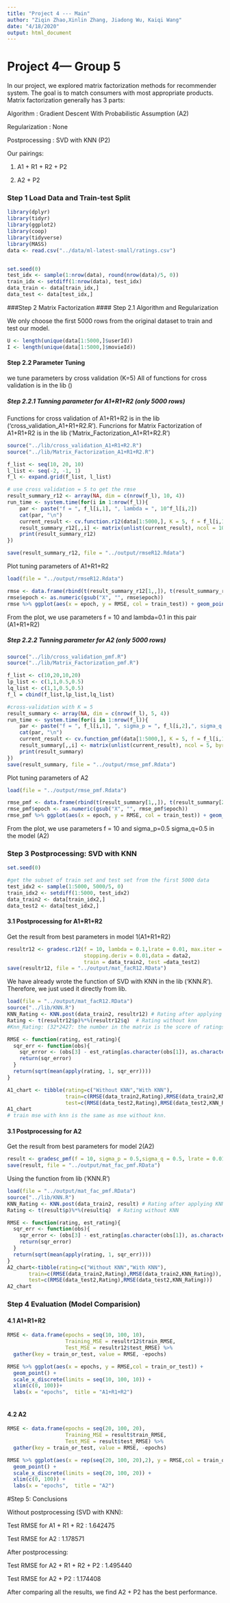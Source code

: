 ```yaml
---
title: "Project 4 --- Main"
author: "Ziqin Zhao,Xinlin Zhang, Jiadong Wu, Kaiqi Wang"
date: "4/18/2020"
output: html_document
---
```

# Project 4--- Group 5
In our project,  we explored matrix factorization methods for recommender system. The goal is to match consumers with most appropriate products. Matrix factorization generally has 3 parts:

Algorithm : Gradient Descent With Probabilistic Assumption (A2)

Regularization : None

Postprocessing : SVD with KNN (P2)

Our pairings:
 
1. A1 + R1 + R2 + P2

2. A2 + P2

### Step 1 Load Data and Train-test Split

```r
library(dplyr)
library(tidyr)
library(ggplot2)
library(coop)
library(tidyverse)
library(MASS)
data <- read.csv("../data/ml-latest-small/ratings.csv")


set.seed(0)
test_idx <- sample(1:nrow(data), round(nrow(data)/5, 0))
train_idx <- setdiff(1:nrow(data), test_idx)
data_train <- data[train_idx,]
data_test <- data[test_idx,]

```

###Step 2 Matrix Factorization
#### Step 2.1 Algorithm and Regularization

We only choose the first 5000 rows from the original dataset to train and test our model.

```r
U <- length(unique(data[1:5000,]$userId))
I <- length(unique(data[1:5000,]$movieId))
```

#### Step 2.2 Parameter Tuning
we tune parameters by cross validation (K=5)
All of functions for cross validation is in the lib ()

##### Step 2.2.1 Tunning parameter for A1+R1+R2 (only 5000 rows)
Functions for cross validation of A1+R1+R2 is in the lib ('cross_validation_A1+R1+R2.R').
Funcrions for Matrix Factorization of A1+R1+R2 is in the lib ('Matrix_Factorization_A1+R1+R2.R')

```r
source("../lib/cross_validation_A1+R1+R2.R")  
source("../lib/Matrix_Factorization_A1+R1+R2.R")

f_list <- seq(10, 20, 10)
l_list <- seq(-2, -1, 1)
f_l <- expand.grid(f_list, l_list)
```

```r
# use cross validation = 5 to get the rmse
result_summary_r12 <- array(NA, dim = c(nrow(f_l), 10, 4)) 
run_time <- system.time(for(i in 1:nrow(f_l)){
    par <- paste("f = ", f_l[i,1], ", lambda = ", 10^f_l[i,2])
    cat(par, "\n")
    current_result <- cv.function.r12(data[1:5000,], K = 5, f = f_l[i,1], lambda = 10^f_l[i,2])
    result_summary_r12[,,i] <- matrix(unlist(current_result), ncol = 10, byrow = T) 
    print(result_summary_r12)
})

save(result_summary_r12, file = "../output/rmseR12.Rdata")
```

Plot tuning parameters of A1+R1+R2
```r
load(file = "../output/rmseR12.Rdata") 

rmse <- data.frame(rbind(t(result_summary_r12[1,,]), t(result_summary_r12[2,,])), train_test = rep(c("Train", "Test"), each = 4), par = rep(paste("f = ", f_l[,1], ", lambda = ", 10^f_l[,2]), times = 2)) %>% gather("epoch", "RMSE", -train_test, -par)
rmse$epoch <- as.numeric(gsub("X", "", rmse$epoch))
rmse %>% ggplot(aes(x = epoch, y = RMSE, col = train_test)) + geom_point() + facet_grid(~par)
```
From the plot, we use parameters f = 10 and lambda=0.1 in this pair (A1+R1+R2)

##### Step 2.2.2 Tunning parameter for A2 (only 5000 rows)

```r
source("../lib/cross_validation_pmf.R")  
source("../lib/Matrix_Factorization_pmf.R")

f_list <- c(10,20,10,20)
lp_list <- c(1,1,0.5,0.5)
lq_list <- c(1,1,0.5,0.5) 
f_l = cbind(f_list,lp_list,lq_list)
```

```r
#cross-validation with K = 5
result_summary <- array(NA, dim = c(nrow(f_l), 5, 4)) 
run_time <- system.time(for(i in 1:nrow(f_l)){
    par <- paste("f = ", f_l[i,1], ", sigma_p = ", f_l[i,2],", sigma_q = ", f_l[i,3])
    cat(par, "\n")
    current_result <- cv.function_pmf(data[1:5000,], K = 5, f = f_l[i,1],sigma_p=f_l[i,2],sigma_q= f_l[i,3],sigma = 0.1)
    result_summary[,,i] <- matrix(unlist(current_result), ncol = 5, byrow = T) 
    print(result_summary)
})
save(result_summary, file = "../output/rmse_pmf.Rdata")
```

Plot tuning parameters of A2
```r
load(file = "../output/rmse_pmf.Rdata") 

rmse_pmf <- data.frame(rbind(t(result_summary[1,,]), t(result_summary[2,,])), train_test = rep(c("Train", "Test"), each = 4), par = rep(paste("f = ", f_l[,1], ", sigma_p = ", f_l[,2], ", sigma_q = ", f_l[,3]), times = 2)) %>% gather("epoch", "RMSE", -train_test, -par)
rmse_pmf$epoch <- as.numeric(gsub("X", "", rmse_pmf$epoch))
rmse_pmf %>% ggplot(aes(x = epoch, y = RMSE, col = train_test)) + geom_point() + facet_grid(~par)
```
From the plot, we use parameters f = 10 and sigma_p=0.5 sigma_q=0.5 in the model (A2)

### Step 3 Postprocessing: SVD with KNN 

```r
set.seed(0)

#get the subset of train set and test set from the first 5000 data
test_idx2 <- sample(1:5000, 5000/5, 0)
train_idx2 <- setdiff(1:5000, test_idx2)
data_train2 <- data[train_idx2,]
data_test2 <- data[test_idx2,]
```

#### 3.1 Postprocessing for A1+R1+R2
Get the result from best parameters in model 1(A1+R1+R2)

```r
resultr12 <- gradesc.r12(f = 10, lambda = 0.1,lrate = 0.01, max.iter = 100,
                         stopping.deriv = 0.01,data = data2, 
                         train = data_train2, test =data_test2)
save(resultr12, file = "../output/mat_facR12.RData")
```

We have already wrote the function of SVD with KNN in the lib ('KNN.R'). Therefore, we just used it directly from lib.
```r
load(file = "../output/mat_facR12.RData")
source("../lib/KNN.R")
KNN_Rating <- KNN.post(data_train2, resultr12) # Rating after applying KNN
Rating <- t(resultr12$p)%*%(resultr12$q)  # Rating without knn 
#Knn_Rating: (32*2427: the number in the matrix is the score of ratings) 
```

```r
RMSE <- function(rating, est_rating){
  sqr_err <- function(obs){
    sqr_error <- (obs[3] - est_rating[as.character(obs[1]), as.character(obs[2])])^2
    return(sqr_error)
  }
  return(sqrt(mean(apply(rating, 1, sqr_err))))  
}

A1_chart <- tibble(rating=c("Without KNN","With KNN"),
                   train=c(RMSE(data_train2,Rating),RMSE(data_train2,KNN_Rating)),   
                   test=c(RMSE(data_test2,Rating),RMSE(data_test2,KNN_Rating)))
A1_chart
# train mse with knn is the same as mse without knn. 
```

#### 3.1 Postprocessing for A2
Get the result from best parameters for model 2(A2)

```r
result <- gradesc_pmf(f = 10, sigma_p = 0.5,sigma_q = 0.5, lrate = 0.01, max.iter = 100, stopping.deriv = 0.01, data = data[1:5000,], train = data_train2, test = data_test2)
save(result, file = "../output/mat_fac_pmf.RData")
```

Using the function from lib ('KNN.R')
```r
load(file = "../output/mat_fac_pmf.RData")
source("../lib/KNN.R")
KNN_Rating <- KNN.post(data_train2, result) # Rating after applying KNN
Rating <- t(result$p)%*%(result$q)  # Rating without KNN
```

```r
RMSE <- function(rating, est_rating){
  sqr_err <- function(obs){
    sqr_error <- (obs[3] - est_rating[as.character(obs[1]), as.character(obs[2])])^2
    return(sqr_error)
  }
  return(sqrt(mean(apply(rating, 1, sqr_err))))  
}
A2_chart<-tibble(rating=c("Without KNN","With KNN"),
       train=c(RMSE(data_train2,Rating),RMSE(data_train2,KNN_Rating)),     
       test=c(RMSE(data_test2,Rating),RMSE(data_test2,KNN_Rating)))
A2_chart
```

### Step 4 Evaluation (Model Comparision)

#### 4.1 A1+R1+R2

```r
RMSE <- data.frame(epochs = seq(10, 100, 10), 
                   Training_MSE = resultr12$train_RMSE, 
                   Test_MSE = resultr12$test_RMSE) %>% 
  gather(key = train_or_test, value = RMSE, -epochs)

RMSE %>% ggplot(aes(x = epochs, y = RMSE,col = train_or_test)) + 
  geom_point() +
  scale_x_discrete(limits = seq(10, 100, 10)) + 
  xlim(c(0, 100))+
  labs(x = "epochs",  title = "A1+R1+R2")
  
```

#### 4.2 A2
```r
RMSE <- data.frame(epochs = seq(20, 100, 20), 
                   Training_MSE = result$train_RMSE, 
                   Test_MSE = result$test_RMSE) %>% 
  gather(key = train_or_test, value = RMSE, -epochs)

RMSE %>% ggplot(aes(x = rep(seq(20, 100, 20),2), y = RMSE,col = train_or_test)) + 
  geom_point() + 
  scale_x_discrete(limits = seq(20, 100, 20)) + 
  xlim(c(0, 100)) +
  labs(x = "epochs",  title = "A2")
```
#Step 5: Conclusions

Without postprocessing (SVD with KNN):

Test RMSE for A1 + R1 + R2 : 1.642475	

Test RMSE for A2 : 1.178571	

After postprocessing:

Test RMSE for A2 + R1 + R2 + P2 : 1.495440

Test RMSE for A2 + P2 : 1.174408	

After comparing all the results, we find A2 + P2 has the best performance.




